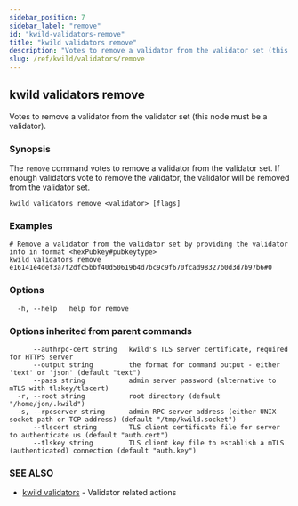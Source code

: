 ```yaml
---
sidebar_position: 7
sidebar_label: "remove"
id: "kwild-validators-remove"
title: "kwild validators remove"
description: "Votes to remove a validator from the validator set (this node must be a validator)."
slug: /ref/kwild/validators/remove
---
```


## kwild validators remove

Votes to remove a validator from the validator set (this node must be a validator).

### Synopsis

The `remove` command votes to remove a validator from the validator set. If enough validators vote to remove the validator, the validator will be removed from the validator set.

```
kwild validators remove <validator> [flags]
```

### Examples

```
# Remove a validator from the validator set by providing the validator info in format <hexPubkey#pubkeytype>
kwild validators remove e16141e4def3a7f2dfc5bbf40d50619b4d7bc9c9f670fcad98327b0d3d7b97b6#0
```

### Options

```
  -h, --help   help for remove
```

### Options inherited from parent commands

```
      --authrpc-cert string   kwild's TLS server certificate, required for HTTPS server
      --output string         the format for command output - either 'text' or 'json' (default "text")
      --pass string           admin server password (alternative to mTLS with tlskey/tlscert)
  -r, --root string           root directory (default "/home/jon/.kwild")
  -s, --rpcserver string      admin RPC server address (either UNIX socket path or TCP address) (default "/tmp/kwild.socket")
      --tlscert string        TLS client certificate file for server to authenticate us (default "auth.cert")
      --tlskey string         TLS client key file to establish a mTLS (authenticated) connection (default "auth.key")
```

### SEE ALSO

* [kwild validators](/docs/ref/kwild/validators)	 - Validator related actions

